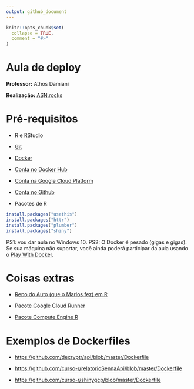 ```yaml
---
output: github_document
---
```


<!-- README.md is generated from README.Rmd. Please edit that file -->

```r
knitr::opts_chunk$set(
  collapse = TRUE,
  comment = "#>"
)
```

# Aula de deploy

**Professor:** Athos Damiani 

**Realização:** [ASN.rocks](https://asn.rocks/)

# Pré-requisitos

- R e RStudio
- [Git](https://git-scm.com/)
- [Docker](https://www.docker.com/products/docker-desktop)
- [Conta no Docker Hub](https://www.docker.com/products/docker-hub)
- [Conta na Google Cloud Platform](https://console.cloud.google.com/?hl=pt-br)
- [Conta no Github](https://github.com/)

- Pacotes de R

```r
install.packages("usethis")
install.packages("httr")
install.packages("plumber")
install.packages("shiny")
```

PS1: vou dar aula no Windows 10.
PS2: O Docker é pesado (gigas e gigas). Se sua máquina não suportar, você ainda poderá participar da aula usando o [Play With Docker](https://labs.play-with-docker.com/).


# Coisas extras

- [Repo do Auto (que o Marlos fez) em R](https://github.com/curso-r/asn-auto)

- [Pacote Google Cloud Runner](https://code.markedmondson.me/googleCloudRunner/)

- [Pacote Compute Engine R](https://cloudyr.github.io/googleComputeEngineR/)


# Exemplos de Dockerfiles

- [https://github.com/decryptr/api/blob/master/Dockerfile]()

- [https://github.com/curso-r/relatorioSennaApi/blob/master/Dockerfile]()

- [https://github.com/curso-r/shinygcp/blob/master/Dockerfile]()

